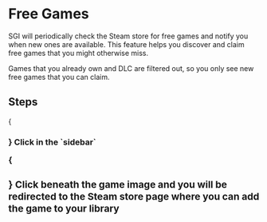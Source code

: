 

# Free Games

SGI will periodically check the Steam store for free games and notify you when new ones are available. This feature helps you discover and claim free games that you might otherwise miss.

<Callout type="info">
  Games that you already own and DLC are filtered out, so you only see new free games that you can claim.
</Callout>

## Steps

<Steps>
  {<h3 />}
  Click <Icon type='gift' /> in the `sidebar`

  {<h3 />}
  Click <Icon type='steam' /> beneath the game image and you will be redirected to the Steam store page where you can add the game to your library
</Steps>